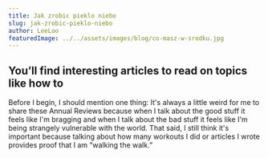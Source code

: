 ```yaml
---
title: Jak zrobic pieklo niebo
slug: jak-zrobic-pieklo-niebo
author: LeeLoo
featuredImage: ../../assets/images/blog/co-masz-w-srodku.jpg
---
```

## You’ll find interesting articles to read on topics like how to 
Before I begin, I should mention one thing: It's always a little
weird for me to share these Annual Reviews because when I talk 
about the good stuff it feels like I'm bragging and when I talk
about the bad stuff it feels like I'm being strangely vulnerable
with the world. That said, I still think it's important because
talking about how many workouts I did or articles I wrote provides 
proof that I am “walking the walk.”